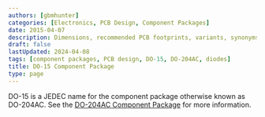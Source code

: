 ```yaml
---
authors: [gbmhunter]
categories: [Electronics, PCB Design, Component Packages]
date: 2015-04-07
description: Dimensions, recommended PCB footprints, variants, synonyms and more for the DO-15 (DO-204AC) component package.
draft: false
lastUpdated: 2024-04-08
tags: [component packages, PCB design, DO-15, DO-204AC, diodes]
title: DO-15 Component Package
type: page
---
```



DO-15 is a JEDEC name for the component package otherwise known as DO-204AC. See the [DO-204AC Component Package](/pcb-design/component-packages/do-204ac-component-package/) for more information.
